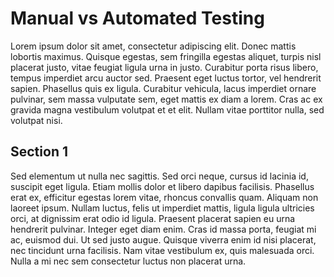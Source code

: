 # Manual vs Automated Testing

Lorem ipsum dolor sit amet, consectetur adipiscing elit. Donec mattis lobortis maximus. Quisque egestas, sem fringilla egestas aliquet, turpis nisl placerat justo, vitae feugiat ligula urna in justo. Curabitur porta risus libero, tempus imperdiet arcu auctor sed. Praesent eget luctus tortor, vel hendrerit sapien. Phasellus quis ex ligula. Curabitur vehicula, lacus imperdiet ornare pulvinar, sem massa vulputate sem, eget mattis ex diam a lorem. Cras ac ex gravida magna vestibulum volutpat et et elit. Nullam vitae porttitor nulla, sed volutpat nisi.

## Section 1

Sed elementum ut nulla nec sagittis. Sed orci neque, cursus id lacinia id, suscipit eget ligula. Etiam mollis dolor et libero dapibus facilisis. Phasellus erat ex, efficitur egestas lorem vitae, rhoncus convallis quam. Aliquam non laoreet ipsum. Nullam luctus, felis ut imperdiet mattis, ligula ligula ultricies orci, at dignissim erat odio id ligula. Praesent placerat sapien eu urna hendrerit pulvinar. Integer eget diam enim. Cras id massa porta, feugiat mi ac, euismod dui. Ut sed justo augue. Quisque viverra enim id nisi placerat, nec tincidunt urna facilisis. Nam vitae vestibulum ex, quis malesuada orci. Nulla a mi nec sem consectetur luctus non placerat urna.
